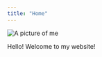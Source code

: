 ```yaml
---
title: "Home"
---
```


```{=html}
<div class="profile-container">
  <img src="assets/images/profilepic.jpg" alt="A picture of me">
    <p>Hello! Welcome to my website! </p>
</div>
```
